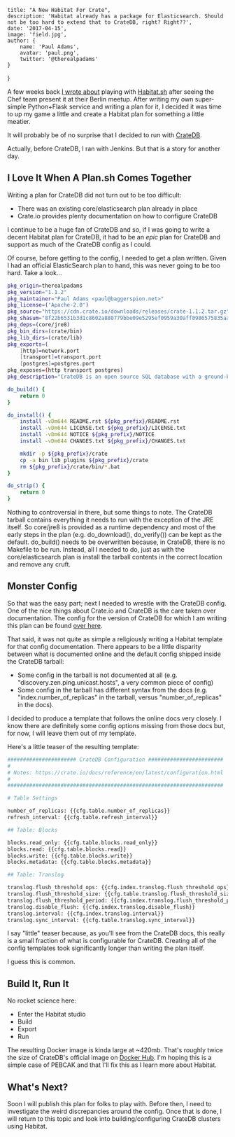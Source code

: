 

    title: "A New Habitat For Crate",
    description: 'Habitat already has a package for Elasticsearch. Should not be too hard to extend that to CrateDB, right? Right??',
    date: '2017-04-15',
    image: 'field.jpg',
    author: {
        name: 'Paul Adams',
        avatar: 'paul.png',
        twitter: '@therealpadams'
    }
}


A few weeks back [I wrote
about](http://baggerspion.net/2017/04/habitat-intro/) playing with
[Habitat.sh](https://www.habitat.sh) after seeing the Chef team
present it at their Berlin meetup. After writing my own super-simple
Python+Flask service and writing a plan for it, I decided it was time
to up my game a little and create a Habitat plan for something a
little meatier.

It will probably be of no surprise that I decided to run with
[CrateDB](https://crate.io).

Actually, before CrateDB, I ran with Jenkins. But that is a story for
another day.

## I Love It When A Plan.sh Comes Together

Writing a plan for CrateDB did not turn out to be too difficult:

- There was an existing core/elasticsearch plan already in place
- Crate.io provides plenty documentation on how to configure CrateDB

I continue to be a huge fan of CrateDB and so, if I was going to write
a decent Habitat plan for CrateDB, it had to be an *epic* plan for
CrateDB and support as much of the CrateDB config as I could.

Of course, before getting to the config, I needed to get a plan
written. Given I had an official ElasticSearch plan to hand, this was
never going to be too hard. Take a look...

```bash
pkg_origin=therealpadams
pkg_version="1.1.2"
pkg_maintainer="Paul Adams <paul@baggerspion.net>"
pkg_license=('Apache-2.0')
pkg_source="https://cdn.crate.io/downloads/releases/crate-1.1.2.tar.gz"
pkg_shasum="8f22b6531b3d1c8602a880779bbe09e5295ef0959a30aff0986575835aadc937"
pkg_deps=(core/jre8)
pkg_bin_dirs=(crate/bin)
pkg_lib_dirs=(crate/lib)
pkg_exports=(
    [http]=network.port
    [transport]=transport.port
    [postgres]=postgres.port
pkg_exposes=(http transport postgres)
pkg_description="CrateDB is an open source SQL database with a ground-breaking distributed design."

do_build() {
    return 0
}

do_install() {
    install -vDm644 README.rst ${pkg_prefix}/README.rst
    install -vDm644 LICENSE.txt ${pkg_prefix}/LICENSE.txt
    install -vDm644 NOTICE ${pkg_prefix}/NOTICE
    install -vDm644 CHANGES.txt ${pkg_prefix}/CHANGES.txt

    mkdir -p ${pkg_prefix}/crate
    cp -a bin lib plugins ${pkg_prefix}/crate
    rm ${pkg_prefix}/crate/bin/*.bat
}

do_strip() {
    return 0
}
```

Nothing to controversial in there, but some things to note. The
CrateDB tarball contains everything it needs to run with the exception
of the JRE itself. So core/jre8 is provided as a runtime dependency
and most of the early steps in the plan (e.g. do_download(),
do_verify()) can be kept as the default. do_build() needs to be
overwritten because, in CrateDB, there is no Makefile to be
run. Instead, all I needed to do, just as with the core/elasticsearch
plan is install the tarball contents in the correct location and
remove any cruft.

## Monster Config

So that was the easy part; next I needed to wrestle with the CrateDB
config. One of the nice things about Crate.io and CrateDB is the care
taken over documentation. The config for the version of CrateDB for
which I am writing this plan can be found [over
here](https://crate.io/docs/reference/en/1.1.2/configuration.html).

That said, it was not quite as simple a religiously writing a Habitat
template for that config documentation. There appears to be a little
disparity between what is documented online and the default config
shipped inside the CrateDB tarball:

- Some config in the tarball is not documented at all
  (e.g. "discovery.zen.ping.unicast.hosts", a very common piece of
  config)
- Some config in the tarball has different syntax from the docs
  (e.g. "index.number_of_replicas" in the tarball, versus
  "number_of_replicas" in the docs).

I decided to produce a template that follows the online docs very
closely. I know there are definitely some config options missing from
those docs but, for now, I will leave them out of my template.

Here's a little teaser of the resulting template:

```bash
###################### CrateDB Configuration ########################
#
# Notes: https://crate.io/docs/reference/en/latest/configuration.html
#
#####################################################################

# Table Settings

number_of_replicas: {{cfg.table.number_of_replicas}}
refresh_interval: {{cfg.table.refresh_interval}}

## Table: Blocks

blocks.read_only: {{cfg.table.blocks.read_only}}
blocks.read: {{cfg.table.blocks.read}}
blocks.write: {{cfg.table.blocks.write}}
blocks.metadata: {{cfg.table.blocks.metadata}}

## Table: Translog

translog.flush_threshold_ops: {{cfg.index.translog.flush_threshold_ops}}
translog.flush_threshold_size: {{cfg.table.translog.flush_threshold_size}}
translog.flush_threshold_period: {{cfg.index.translog.flush_threshold_period}}
translog.disable_flush: {{cfg.index.translog.disable_flush}}
translog.interval: {{cfg.index.translog.interval}}
translog.sync_interval: {{cfg.table.translog.sync_interval}}
```

I say "little" teaser because, as you'll see from the CrateDB docs,
this really is a small fraction of what is configurable for
CrateDB. Creating all of the config templates took significantly
longer than writing the plan itself.

I guess this is common.

## Build It, Run It

No rocket science here:

- Enter the Habitat studio
- Build
- Export
- Run

The resulting Docker image is kinda large at ~420mb. That's roughly
twice the size of CrateDB's official image on [Docker
Hub](https://hub.docker.com/_/crate/). I'm hoping this is a simple
case of PEBCAK and that I'll fix this as I learn more about Habitat.

## What's Next?

Soon I will publish this plan for folks to play with. Before then, I
need to investigate the weird discrepancies around the config. Once
that is done, I will return to this topic and look into
building/configuring CrateDB clusters using Habitat.